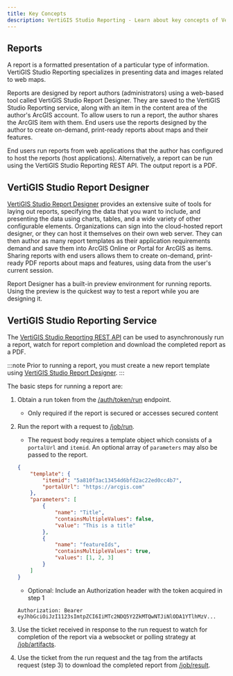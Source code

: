 ```yaml
---
title: Key Concepts
description: VertiGIS Studio Reporting - Learn about key concepts of VertiGIS Studio Reporting
---
```



<DesignerCallout />

## Reports

A report is a formatted presentation of a particular type of information. VertiGIS Studio Reporting specializes in presenting data and images related to web maps.

Reports are designed by report authors (administrators) using a web-based tool called VertiGIS Studio Report Designer. They are saved to the VertiGIS Studio Reporting service, along with an item in the content area of the author's ArcGIS account. To allow users to run a report, the author shares the ArcGIS item with them. End users use the reports designed by the author to create on-demand, print-ready reports about maps and their features.

End users run reports from web applications that the author has configured to host the reports (host applications). Alternatively, a report can be run using the VertiGIS Studio Reporting REST API. The output report is a PDF.

## VertiGIS Studio Report Designer

[VertiGIS Studio Report Designer](https://apps.geocortex.com/reporting/designer/) provides an extensive suite of tools for laying out reports, specifying the data that you want to include, and presenting the data using charts, tables, and a wide variety of other configurable elements. Organizations can sign into the cloud-hosted report designer, or they can host it themselves on their own web server. They can then author as many report templates as their application requirements demand and save them into ArcGIS Online or Portal for ArcGIS as items. Sharing reports with end users allows them to create on-demand, print-ready PDF reports about maps and features, using data from the user's current session.

Report Designer has a built-in preview environment for running reports. Using the preview is the quickest way to test a report while you are designing it.

## VertiGIS Studio Reporting Service

The [VertiGIS Studio Reporting REST API](https://apps.geocortex.com/reporting/service/api-viewer/index.html?url=../swagger.json#/) can be used to asynchronously run a report, watch for report completion and download the completed report as a PDF.

:::note
Prior to running a report, you must create a new report template using [VertiGIS Studio Report Designer](https://apps.geocortex.com/reporting/designer/).
:::

The basic steps for running a report are:

1.  Obtain a run token from the [/auth/token/run](https://apps.geocortex.com/reporting/service/api-viewer/index.html?url=../swagger.json#/auth/post_auth_token_run) endpoint.
    -   Only required if the report is secured or accesses secured content
2.  Run the report with a request to [/job/run](https://apps.geocortex.com/reporting/service/api-viewer/index.html?url=../swagger.json#/job/post_job_run).

    -   The request body requires a template object which consists of a `portalUrl` and `itemid`. An optional array of `parameters` may also be passed to the report.

    <!-- cspell:disable -->

    ```json
    {
        "template": {
            "itemid": "5a810f3ac13454d6bfd2ac22ed0cc4b7",
            "portalUrl": "https://arcgis.com"
        },
        "parameters": [
            {
                "name": "Title",
                "containsMultipleValues": false,
                "value": "This is a title"
            },
            {
                "name": "featureIds",
                "containsMultipleValues": true,
                "values": [1, 2, 3]
            }
        ]
    }
    ```

    <!-- cspell:enable -->

    -   Optional: Include an Authorization header with the token acquired in step 1

    <!-- cspell:disable -->

    ```
    Authorization: Bearer eyJhbGciOiJzI1123sImtpZCI6IiMTc2NDQ5Y2ZkMTQwNTJiNlODA1YTlhMzV...
    ```

    <!-- cspell:enable -->

3.  Use the ticket received in response to the run request to watch for completion of the report via a websocket or polling strategy at [/job/artifacts](https://apps.geocortex.com/reporting/service/api-viewer/index.html?url=../swagger.json#/job/get_job_artifacts).
4.  Use the ticket from the run request and the tag from the artifacts request (step 3) to download the completed report from [/job/result](https://apps.geocortex.com/reporting/service/api-viewer/index.html?url=../swagger.json#/job/get_job_result).
